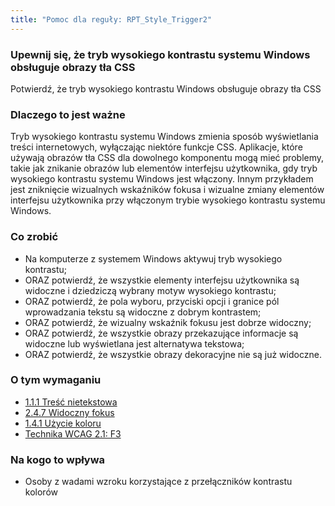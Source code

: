 ```yaml
---
title: "Pomoc dla reguły: RPT_Style_Trigger2"
---
```


<div className="toolHelp">
<Row>
<Column colLg={16} colMd={8} colSm={4} className="toolHead">

### Upewnij się, że tryb wysokiego kontrastu systemu Windows obsługuje obrazy tła CSS

<div id="locLevel"></div>

Potwierdź, że tryb wysokiego kontrastu Windows obsługuje obrazy tła CSS

</Column>
</Row>
<Row>
<Column colLg={11} colMd={5} colSm={4} className="toolMain">

### Dlaczego to jest ważne

Tryb wysokiego kontrastu systemu Windows zmienia sposób wyświetlania treści internetowych, wyłączając niektóre funkcje CSS. Aplikacje, które używają obrazów tła CSS dla dowolnego komponentu mogą mieć problemy, takie jak znikanie obrazów lub elementów interfejsu użytkownika, gdy tryb wysokiego kontrastu systemu Windows jest włączony. Innym przykładem jest zniknięcie wizualnych wskaźników fokusa i&nbsp;wizualne zmiany elementów interfejsu użytkownika przy włączonym trybie wysokiego kontrastu systemu Windows.


<div id="locSnippet"></div>

### Co zrobić

 * Na komputerze z systemem Windows aktywuj tryb wysokiego kontrastu;
 * ORAZ potwierdź, że wszystkie elementy interfejsu użytkownika są widoczne i dziedziczą wybrany motyw wysokiego kontrastu;
 * ORAZ potwierdź, że pola wyboru, przyciski opcji i granice pól wprowadzania tekstu są widoczne z dobrym kontrastem;
 * ORAZ potwierdź, że wizualny wskaźnik fokusu jest dobrze widoczny;
 * ORAZ potwierdź, że wszystkie obrazy przekazujące informacje są widoczne lub wyświetlana jest alternatywa tekstowa;
 * ORAZ potwierdź, że wszystkie obrazy dekoracyjne nie są już widoczne.


</Column>
<Column colLg={5} colMd={3} colSm={4} className="toolLeft">

### O tym wymaganiu

* [1.1.1 Treść nietekstowa](https://wcag.lepszyweb.pl/#non-text-content)
* [2.4.7 Widoczny fokus](https://wcag.lepszyweb.pl/#focus-visible)
* [1.4.1 Użycie koloru](https://wcag.lepszyweb.pl/#use-of-color)
* [Technika WCAG 2.1: F3](https://www.w3.org/WAI/WCAG21/Techniques/failures/F3)

### Na kogo to wpływa

 * Osoby z wadami wzroku korzystające z przełączników kontrastu kolorów

</Column>
</Row>
</div>

